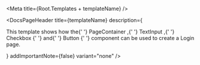 

<Meta title={Root.Templates + templateName} />

<DocsPageHeader
    title={templateName}
    description={
        <p>
            This template shows how the{' '}
            <LinkTo kind="components-containers-pagecontainer" story="base">
                PageContainer
            </LinkTo>
            ,{' '}
            <LinkTo kind="components-form-textinput" story="base">
                TextInput
            </LinkTo>
            ,{' '}
            <LinkTo kind="components-form-checkbox" story="base">
                Checkbox
            </LinkTo>{' '}
            and{' '}
            <LinkTo kind="components-form-button" story="base">
                Button
            </LinkTo>{' '}
            component can be used to create a Login page.
        </p>
    }
    addImportantNote={false}
    variant="none"
/>

<Canvas withToolbar>
    <Story name="Login" story={stories.Base} />
</Canvas>

